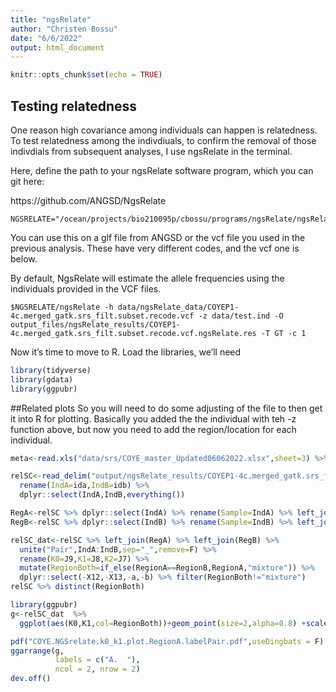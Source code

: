 ```yaml
---
title: "ngsRelate"
author: "Christen Bossu"
date: "6/6/2022"
output: html_document
---
```


```r
knitr::opts_chunk$set(echo = TRUE)
```

## Testing relatedness

One reason high covariance among individuals can happen is relatedness. To test relatedness among the indivdiuals, to confirm the removal of those indivdials from subsequent analyses, I use ngsRelate in the terminal.

Here, define the path to your ngsRelate software program, which you can git here:

https://github.com/ANGSD/NgsRelate


```
NGSRELATE="/ocean/projects/bio210095p/cbossu/programs/ngsRelate/ngsRelate"
```

You can use this on a glf file from ANGSD or the vcf file you used in the previous analysis. These have very different codes, and the vcf one is below.

By default, NgsRelate will estimate the allele frequencies using the individuals provided in the VCF files.

```
$NGSRELATE/ngsRelate -h data/ngsRelate_data/COYEP1-4c.merged_gatk.srs_filt.subset.recode.vcf -z data/test.ind -O output_files/ngsRelate_results/COYEP1-4c.merged_gatk.srs_filt.subset.recode.vcf.ngsRelate.res -T GT -c 1
```

Now it's time to move to R. Load the libraries, we'll need
```r
library(tidyverse)
library(gdata)
library(ggpubr)
```


##Related plots
So you will need to do some adjusting of the file to then get it into R for plotting. Basically you added the the individual with teh -z function above, but now you need to add the region/location for each individual.

```r
meta<-read.xls("data/srs/COYE_master_Updated06062022.xlsx",sheet=3) %>% dplyr::select(Sample_data,State) %>% rename(Sample=Sample_data,Region_site=State)

relSC<-read_delim("output/ngsRelate_results/COYEP1-4c.merged_gatk.srs_filt.subset.recode.vcf.ngsRelate.res",delim="\t") %>%  
  rename(IndA=ida,IndB=idb) %>% 
  dplyr::select(IndA,IndB,everything())

RegA<-relSC %>% dplyr::select(IndA) %>% rename(Sample=IndA) %>% left_join(meta) %>% rename(RegionA=Region_site,IndA=Sample)
RegB<-relSC %>% dplyr::select(IndB) %>% rename(Sample=IndB) %>% left_join(meta) %>% rename(RegionB=Region_site,IndB=Sample)

relSC_dat<-relSC %>% left_join(RegA) %>% left_join(RegB) %>% 
  unite("Pair",IndA:IndB,sep="_",remove=F) %>% 
  rename(K0=J9,K1=J8,K2=J7) %>% 
  mutate(RegionBoth=if_else(RegionA==RegionB,RegionA,"mixture")) %>%
  dplyr::select(-X12,-X13,-a,-b) %>% filter(RegionBoth!="mixture")
relSC %>% distinct(RegionBoth)
```

```r
library(ggpubr)
g<-relSC_dat  %>% 
  ggplot(aes(K0,K1,col=RegionBoth))+geom_point(size=2,alpha=0.8) +scale_colour_manual(values=colors) + theme_bw() +theme(panel.grid.major = element_blank(), panel.grid.minor = element_blank()) + geom_text(aes(label=Pair),hjust=-0.1, vjust=0,size=2) + theme(aspect.ratio = 1)

pdf("COYE.NGSrelate.k0_k1.plot.RegionA.labelPair.pdf",useDingbats = F)
ggarrange(g,
          labels = c("A.  "),
          ncol = 2, nrow = 2)
dev.off()

```